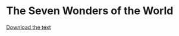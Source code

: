 # The Seven Wonders of the World

<!-- <iframe width="150%" height="150%" src="seven-wonders.pdf"> -->
<!-- <a href="seven-wonders.pdf">Download the text</a> -->
<!-- </iframe> -->


<!-- {{< pdf seven-wonders.pdf width=120% height=800 >}} -->

<object data="seven-wonders.pdf" type="application/pdf" width="100%" height="100%">
<a href="seven-wonders.pdf">Download the text</a>
</object>


